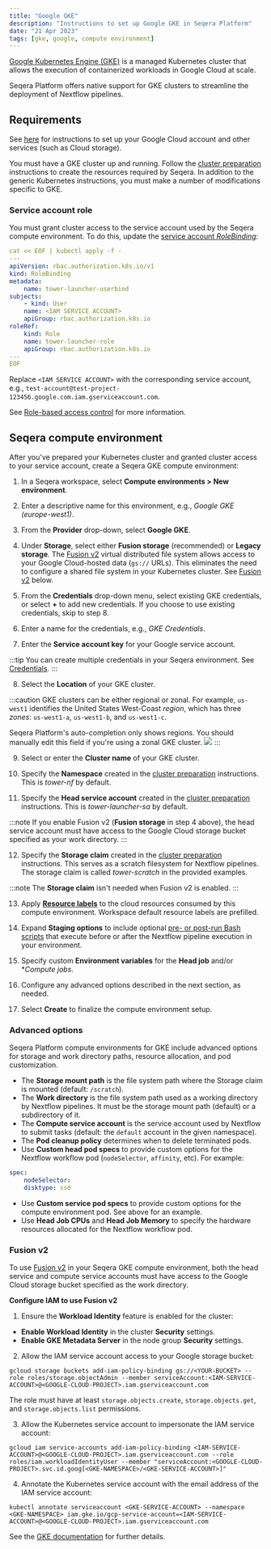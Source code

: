 ```yaml
---
title: "Google GKE"
description: "Instructions to set up Google GKE in Seqera Platform"
date: "21 Apr 2023"
tags: [gke, google, compute environment]
---
```


[Google Kubernetes Engine (GKE)](https://cloud.google.com/kubernetes-engine) is a managed Kubernetes cluster that allows the execution of containerized workloads in Google Cloud at scale.

Seqera Platform offers native support for GKE clusters to streamline the deployment of Nextflow pipelines.

## Requirements

See [here](../compute-envs/google-cloud-batch.mdx#configure-google-cloud) for instructions to set up your Google Cloud account and other services (such as Cloud storage).

You must have a GKE cluster up and running. Follow the [cluster preparation](../compute-envs/k8s.mdx#cluster-preparation) instructions to create the resources required by Seqera. In addition to the generic Kubernetes instructions, you must make a number of modifications specific to GKE.

### Service account role

You must grant cluster access to the service account used by the Seqera compute environment. To do this, update the [service account _RoleBinding_](https://cloud.google.com/kubernetes-engine/docs/how-to/role-based-access-control#rolebinding):

```yaml
cat << EOF | kubectl apply -f -
---
apiVersion: rbac.authorization.k8s.io/v1
kind: RoleBinding
metadata:
    name: tower-launcher-userbind
subjects:
    - kind: User
    name: <IAM SERVICE ACCOUNT>
    apiGroup: rbac.authorization.k8s.io
roleRef:
    kind: Role
    name: tower-launcher-role
    apiGroup: rbac.authorization.k8s.io
---
EOF
```

Replace `<IAM SERVICE ACCOUNT>` with the corresponding service account, e.g., `test-account@test-project-123456.google.com.iam.gserviceaccount.com`.

See [Role-based access control](https://cloud.google.com/kubernetes-engine/docs/how-to/role-based-access-control) for more information.

## Seqera compute environment

After you've prepared your Kubernetes cluster and granted cluster access to your service account, create a Seqera GKE compute environment:

1. In a Seqera workspace, select **Compute environments > New environment**.

2. Enter a descriptive name for this environment, e.g., _Google GKE (europe-west1)_.

3. From the **Provider** drop-down, select **Google GKE**.

4. Under **Storage**, select either **Fusion storage** (recommended) or **Legacy storage**. The [Fusion v2](../supported_software/fusion/fusion.mdx) virtual distributed file system allows access to your Google Cloud-hosted data (`gs://` URLs). This eliminates the need to configure a shared file system in your Kubernetes cluster. See [Fusion v2](#fusion-v2) below.

5. From the **Credentials** drop-down menu, select existing GKE credentials, or select **+** to add new credentials. If you choose to use existing credentials, skip to step 8.

6. Enter a name for the credentials, e.g., _GKE Credentials_.

7. Enter the **Service account key** for your Google service account.

:::tip
You can create multiple credentials in your Seqera environment. See [Credentials](../credentials/overview.mdx).
:::

8. Select the **Location** of your GKE cluster.

:::caution
GKE clusters can be either regional or zonal. For example, `us-west1` identifies the United States West-Coast _region_, which has three _zones_: `us-west1-a`, `us-west1-b`, and `us-west1-c`.

Seqera Platform's auto-completion only shows regions. You should manually edit this field if you're using a zonal GKE cluster.
![](./_images/gke_regions.png)
:::

9. Select or enter the **Cluster name** of your GKE cluster.

10. Specify the **Namespace** created in the [cluster preparation](../compute-envs/k8s.mdx#cluster-preparation) instructions. This is _tower-nf_ by default.

11. Specify the **Head service account** created in the [cluster preparation](../compute-envs/k8s.mdx#cluster-preparation) instructions. This is _tower-launcher-sa_ by default.

:::note
If you enable Fusion v2 (**Fusion storage** in step 4 above), the head service account must have access to the Google Cloud storage bucket specified as your work directory.
:::

12. Specify the **Storage claim** created in the [cluster preparation](../compute-envs/k8s.mdx#cluster-preparation) instructions. This serves as a scratch filesystem for Nextflow pipelines. The storage claim is called _tower-scratch_ in the provided examples.

:::note
The **Storage claim** isn't needed when Fusion v2 is enabled.
:::

13. Apply [**Resource labels**](../resource-labels/overview.mdx) to the cloud resources consumed by this compute environment. Workspace default resource labels are prefilled.

14. Expand **Staging options** to include optional [pre- or post-run Bash scripts](../launch/advanced.mdx#pre--post-run-scripts) that execute before or after the Nextflow pipeline execution in your environment.

15. Specify custom **Environment variables** for the **Head job** and/or *_Compute jobs_.

16. Configure any advanced options described in the next section, as needed.

17. Select **Create** to finalize the compute environment setup.

### Advanced options

Seqera Platform compute environments for GKE include advanced options for storage and work directory paths, resource allocation, and pod customization.

- The **Storage mount path** is the file system path where the Storage claim is mounted (default: `/scratch`).
- The **Work directory** is the file system path used as a working directory by Nextflow pipelines. It must be the storage mount path (default) or a subdirectory of it.
- The **Compute service account** is the service account used by Nextflow to submit tasks (default: the `default` account in the given namespace).
- The **Pod cleanup policy** determines when to delete terminated pods.
- Use **Custom head pod specs** to provide custom options for the Nextflow workflow pod (`nodeSelector`, `affinity`, etc). For example:

```yaml
spec:
    nodeSelector:
    disktype: ssd
```

- Use **Custom service pod specs** to provide custom options for the compute environment pod. See above for an example.
- Use **Head Job CPUs** and **Head Job Memory** to specify the hardware resources allocated for the Nextflow workflow pod.

<!--revisit for k8s CE pages consolidation:

Fusion v2 config options

Did you actually follow this steps during your review?

When I set up my EKS installation a while ago (following @bentsherman 's guide here: https://seqera.io/blog/deploying-nextflow-on-amazon-eks/) I ran into difficulties getting the Tower-EKS link up and had to go off-script to get things working.

We should probably verify nothing changes depending on EKS version (e.g. 1.25). @enekui-->

### Fusion v2

To use [Fusion v2](../supported_software/fusion/fusion.mdx) in your Seqera GKE compute environment, both the head service and compute service accounts must have access to the Google Cloud storage bucket specified as the work directory.

**Configure IAM to use Fusion v2**

1. Ensure the **Workload Identity** feature is enabled for the cluster:

- **Enable Workload Identity** in the cluster **Security** settings.
- **Enable GKE Metadata Server** in the node group **Security** settings.

2. Allow the IAM service account access to your Google storage bucket:

```shell
gcloud storage buckets add-iam-policy-binding gs://<YOUR-BUCKET> --role roles/storage.objectAdmin --member serviceAccount:<IAM-SERVICE-ACCOUNT>@<GOOGLE-CLOUD-PROJECT>.iam.gserviceaccount.com
```

The role must have at least `storage.objects.create`, `storage.objects.get`, and `storage.objects.list` permissions.

3. Allow the Kubernetes service account to impersonate the IAM service account:

```shell
gcloud iam service-accounts add-iam-policy-binding <IAM-SERVICE-ACCOUNT>@<GOOGLE-CLOUD-PROJECT>.iam.gserviceaccount.com --role roles/iam.workloadIdentityUser --member "serviceAccount:<GOOGLE-CLOUD-PROJECT>.svc.id.goog[<GKE-NAMESPACE>/<GKE-SERVICE-ACCOUNT>]"
```

4. Annotate the Kubernetes service account with the email address of the IAM service account:

```shell
kubectl annotate serviceaccount <GKE-SERVICE-ACCOUNT> --namespace <GKE-NAMESPACE> iam.gke.io/gcp-service-account=<IAM-SERVICE-ACCOUNT>@<GOOGLE-CLOUD-PROJECT>.iam.gserviceaccount.com
```

See the [GKE documentation](https://cloud.google.com/kubernetes-engine/docs/how-to/workload-identity#authenticating_to) for further details.

